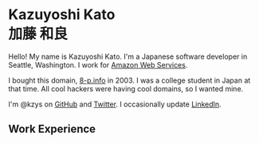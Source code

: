 


<h1><div class="en">Kazuyoshi Kato</div><div class="ja">加藤 和良</div></h1>

Hello! My name is Kazuyoshi Kato. I'm a Japanese software developer in Seattle, Washington. I work for [Amazon Web Services](https://aws.amazon.com/).

I bought this domain, [8-p.info](https://8-p.info/) in 2003. I was a college student in Japan at that time. All cool hackers were having cool domains, so I wanted mine.

I'm @kzys on [GitHub](https://github.com/kzys/) and [Twitter](https://twitter.com/kzys). I occasionally update [LinkedIn](https://www.linkedin.com/in/kazuyoshi/).

## Work Experience

<Company name="Amazon Web Services" location="Seattle, Washington"/>

<Title name="Senior Software Development Engineer" years="October 2021 -- present" />

<Title name="Software Development Engineer" years="July 2019 -- September 2021" />

<Company name="Amazon.com" location="Seattle, Washington" />

<Title name="Software Development Engineer" years="September 2014 -- July 2019" />

<Company name="Amazon Japan" localName="株式会社アマゾンジャパン" location="Meguro, Tokyo" />

<Title name="Software Development Engineer" years="July 2012 -- September 2014" />

<Company name="mixi, Inc." localName="株式会社ミクシィ" location="Harajuku, Tokyo / Shibuya, Tokyo" />

<Title name="Engineer" years="April 2008 -- July 2012" />

<Company
    name="National Institute of Advanced Industrial Science and Technology"
    localName="独立行政法人 産業技術総合研究所" location="Akihabara, Tokyo" />

<Title name="Technical Staff (Part-Time)" years="October 2007 -- March 2008" />

<Company
    name="Community Engine Inc"
    localName="コミュニティーエンジン株式会社" location="Hatsudai, Tokyo" />

<Title name="Development Engineer (Part-Time)" years="April 2006 -- December 2007" />

## Contact

kato.kazuyoshi at gmail.com
